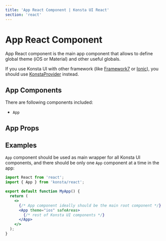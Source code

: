 ```yaml
---
title: 'App React Component | Konsta UI React'
section: 'react'
---
```



# App React Component

App React component is the main app component that allows to define global theme (iOS or Material) and other useful globals.

If you use Konsta UI with other framework (like [Framework7](https://framework7.io) or [Ionic](https://ionicframework.com)), you should use [KonstaProvider](/react/konsta-provider) instead.

## App Components

There are following components included:

- `App`

## App Props

<AppProps />

## Examples

`App` component should be used as main wrapper for all Konsta UI components, and there should be only one `App` component at a time in the app:

```jsx
import React from 'react';
import { App } from 'konsta/react';

export default function MyApp() {
  return (
    <>
      {/* App component ideally should be the main root component */}
      <App theme="ios" safeAreas>
        {/* rest of Konsta UI components */}
      </App>
    </>
  );
}
```
